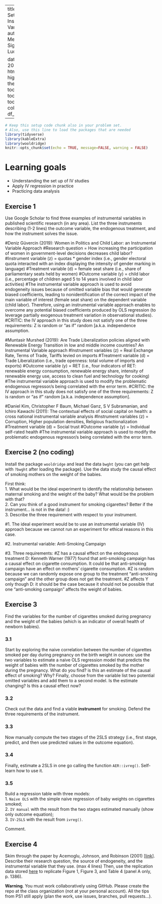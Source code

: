 
---
title: "Problem Set 3 - Instrumental Variables"
author: 
- name: Melyssa Pina Sigg
- name: Luca Keiser

date: "16 April 2021"
output:
  html_document:
    highlight: tango
    theme: cosmo
    toc: yes
    toc_depth: 2
    toc_float:
      collapsed: false
    df_print: paged
---

```r
# Keep this setup code chunk also in your problem set.
# Also, use this line to load the packages that are needed
library(tidyverse)
library(kableExtra)
library(wooldridge)
knitr::opts_chunk$set(echo = TRUE, message=FALSE, warning = FALSE)
```


# Learning goals

- Understanding the set up of IV studies
- Apply IV regression in practice
- Practicing data analysis


## Exercise 1

Use Google Scholar to find three examples of instrumental variables in published scientific research (in any area). List the three instruments describing (1-2 lines) the outcome variable, the endogenous treatment, and how the instrument solves the issue.

#Deniz Güvercin (2019): Women in Politics and Child Labor: an Instrumental Variable Approach
#Research question = How increasing the participation of women in government-level decisions decreases child labor?
#Instrument variable (z) = quotas * gender index (i.e., gender electoral quota interacted with an index displaying the intensity of gender marking in language)
#Treatment variable (d) = female seat share (i.e., share of parliamentary seats held by women)
#Outcome variable (y) = child labor (i.e., percentage of children aged 5 to 14 years involved in child labor activities)
#The instrumental variable approach is used to avoid endogeneity issues because of omitted variable bias that would generate biased coefficients, leading to nonidentification of the correct impact of the main variable of interest (female seat share) on the dependent variable (child labor). Therefore, using an instrumental variable approach enables to overcome any potential biased coefficients produced by OLS regression (to leverage partially exogenous treatment variation in observational studies).
#CRITIC: the IV approach in this study does not satisfy one of the three requirements: Z is random or "as if" random [a.k.a. independence assumption.

#Muntasir Murshed (2019): Are Trade Liberalization policies aligned with Renewable Energy Transition in low and middle income countries? An Instrumental Variable approach
#Instrument variables (z) = Real Exchange Rate, Terms of Trade, Tariffs levied on imports
#Treatment variable (d) = Trade Liberalization (i.e., trade openness: total volume of imports and exports)
#Outcome variable (y) = RET (i.e., four indicators of RET: renewable energy consumption, renewable energy share, intensity of renewable energy use, access to clean fuel and technology for cooking)
#The instrumental variable approach is used to modify the problematic endogenous regressor/s being correlated with the error term.
#CRITIC: the IV approach in this study does not satisfy one of the three requirements: Z is random or "as if" random [a.k.a. independence assumption].

#Daniel Kim, Christopher F Baum, Michael Ganz, S V Subramanian, and Ichiro Kawachi (2011): The contextual effects of social capital on health: a cross national instrumental variable analysis
#Instrument variables (z) = Corruption, Higher population densities, Religious fractionalization 
#Treatment variable (d) = Social trust
#Outcome variable (y) = Individual self-rated health
#The instrumental variable approach is used to modify the problematic endogenous regressor/s being correlated with the error term.


## Exercise 2 (no coding)

Install the package `wooldridge` and lead the data `bwght` (you can get help with `?bwght` after loading the package). Use the data study the causal effect of smoking mothers on the weight of the babies. 

First think:   
1. What would be the ideal experiment to identify the relationship between maternal smoking and the weight of the baby? What would be the problem with that?  
2. Can you think of a good instrument for smoking cigarettes? Better if the instrument... is not in the data! :)  
3. Describe the three requirement with respect to your instrument.

#1. The ideal experiment would be to use an instrumental variable (IV) approach because we cannot run an experiment for ethical reasons in this case.

#2. Instrumental variable: Anti-Smoking Campaign 

#3. Three requirements:
#Z has a causal effect on the endogenous treatment D: Kenneth Warner (1977) found that anti-smoking campaign has a causal effect on cigarette consumption. It could be that anti-smoking campaign have an effect on mothers’ cigarette consumption.
#Z is random because we can randomly expose one group to the treatment “anti-smoking campaign” and the other group does not get the treatment.
#Z affects Y only though D: it should be the case because it should not be possible that one “anti-smoking campaign” affects the weight of babies.


## Exercise 3
Find the variables for the number of cigarettes smoked during pregnancy and the weight of the babies (which is an indicator of overall health of newborn babies). 

### 3.1
Start by exploring the naive correlation between the number of cigarettes smoked per day during pregnancy on the birth weight in ounces: use the two variables to estimate a naive OLS regression model that predicts the weight of babies with the number of cigarettes smoked by the mother during the pregnancy. What do you find? is this an estimate of the causal effect of smoking? Why? Finally, choose from the variable list two potential omitted variables and add them to a second model. Is the estimate changing? Is this a causal effect now?

### 3.2
Check out the data and find a viable **instrument** for smoking. 
Defend the three requirements of the instrument.

### 3.3
Now manually compute the two stages of the 2SLS strategy (i.e., first stage, predict, and then use predicted values in the outcome equation).

### 3.4
Finally, estimate a 2SLS in one go calling the function `AER::ivreg()`. Self-learn how to use it. 

### 3.5 
Build a regression table with three models:  
1. `Naive OLS` with the simple naive regression of baby weights on cigarettes smoked;  
2. `IV manual` with the result from the two stages estimated manually (show only outcome equation);  
3. `IV-2SLS` with the result from `ivreg()`. 

Comment. 

## Exercise 4 

Skim through the paper by Acemoglu, Johnson, and Robinson (2001) [[link](https://www.aeaweb.org/articles?id=10.1257/aer.91.5.1369)]. Describe their research question, the source of endogeneity, and the instrumental variable that they use. (max 4 lines) Then, use the replication data stored [here](https://www.openicpsr.org/openicpsr/project/112564/version/V1/view?path=/openicpsr/112564/fcr:versions/V1/Acemoglu-Johnson-and-Robinson-datafiles&type=folder) to replicate Figure 1, Figure 3, and Table 4 (panel A only, p. 1386). 

**Warning**. You must work collaboratively using GitHub. Please create the repo at the class organization (not at your personal account). All the tips from PS1 still apply (plan the work, use issues, branches, pull requests...). 

